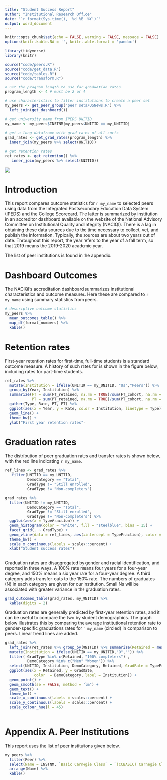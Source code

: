 ---
title: "Student Success Report"
author: "Institutional Research Office"
date: "`r format(Sys.time(), '%d %B, %Y')`"
output: word_document
---

```{r setup, include=FALSE}
knitr::opts_chunk$set(echo = FALSE, warning = FALSE, message = FALSE)
options(knitr.kable.NA = '', knitr.table.format = 'pandoc')

library(tidyverse)
library(knitr)

source("code/peers.R")
source("code/get_data.R")
source("code/tables.R")
source("code/transform.R")

# Set the program length to use for graduation rates
program_length <- 4 # must be 2 or 4

# use characteristics to filter institutions to create a peer set
my_peers <- get_peer_group("peer sets/USNews.R") %>% 
  left_join(get_dashboard()) 

# get university name from IPEDS UNITID
my_name <- my_peers$INSTNM[my_peers$UNITID == my_UNITID]
  
# get a long dataframe with grad rates of all sorts
grad_rates <- get_grad_rates(program_length) %>% 
  inner_join(my_peers %>% select(UNITID))

# get retention rates
ret_rates <- get_retention() %>% 
   inner_join(my_peers %>% select(UNITID))
```
![](images/banner.jpg) 

# Introduction

This report compares outcome statistics for `r my_name` to selected peers using data from the Integrated Postsecondary Education Data System (IPEDS) and the College Scorecard. The latter is summarized by institution in an accreditor dashboard available on the website of the National Advisory Committee on Institutional Quality and Integrity (NACIQI). There is a lag in obtaining these data sources due to the time necessary to collect, vet, and publish the information. Typically, the sources are about two years out of date. Throughout this report, the year refers to the year of a fall term, so that 2019 means the 2019-2020 academic year. 

The list of peer institutions is found in the appendix.

# Dashboard Outcomes

The NACIQI's accreditation dashboard summarizes institutional characteristics and outcome measures. Here these are compared to `r my_name` using summary statistics from peers. 

```{r}
# descriptive outcome statistics
my_peers %>% 
  mean_outcomes_table() %>% 
  map_df(format_numbers) %>% 
  kable()
```

# Retention rates

First-year retention rates for first-time, full-time students is a standard outcome measure. A history of such rates for is shown in the figure below, including rates for part-time students. 

```{r}
ret_rates %>% 
  mutate(Institution = ifelse(UNITID == my_UNITID, "Us","Peers")) %>% 
  group_by(Year, Institution) %>% 
  summarize(FT = sum(FT_retained, na.rm = TRUE)/sum(FT_cohort, na.rm = TRUE),
            PT = sum(PT_retained, na.rm = TRUE)/sum(PT_cohort, na.rm = TRUE)) %>% 
  gather(Type, Rate, PT, FT) %>% 
  ggplot(aes(x = Year, y = Rate, color = Institution, linetype = Type)) +
  geom_line() +
  theme_bw() +
  ylab("First year retention rates")
```

# Graduation rates

The distribution of peer graduation rates and transfer rates is shown below, with the red line indicating `r my_name`. 

```{r fig.width=4, fig.height=3}
ref_lines <- grad_rates %>% 
   filter(UNITID == my_UNITID,
          DemoCategory == "Total",
          GradType != "Still enrolled",
          GradType != "Non-completers") 

grad_rates %>% 
  filter(UNITID != my_UNITID,
          DemoCategory == "Total",
          GradType != "Still enrolled",
          GradType != "Non-completers") %>% 
  ggplot(aes(x = TypeFraction)) +
  geom_histogram(color = "white", fill = "steelblue", bins = 15) +
  facet_grid(. ~ GradType) +
  geom_vline(data = ref_lines, aes(xintercept = TypeFraction), color = "red") +
  theme_bw() +
  scale_x_continuous(labels = scales::percent) +
  xlab("Student success rates")
  
```

Graduation rates are disaggregated by gender and racial identification, and reported in three ways. A 100% rate means four years for a four-year degree, and 150% means a six year rate for a four-year degree. A third category adds transfer-outs to the 150% rate. The numbers of graduates (N) in each category are given for our institution. Small Ns will be associated with greater variance in the graduation rates.

```{r}
grad_outcomes_table(grad_rates, my_UNITID) %>% 
  kable(digits = 2)

```

Graduation rates are generally predicted by first-year retention rates, and it can be useful to compare the two by student demographics. The graph below illustrates this by comparing the average institutional retention rate to gender-specific graduations rates for `r my_name` (circled) in comparison to peers. Linear trend lines are added.

```{r}
grad_rates %>% 
  left_join(ret_rates %>% group_by(UNITID) %>% summarize(Retained = mean(FT_retention, na.rm = TRUE)/100)) %>% 
  mutate(Institution = ifelse(UNITID == my_UNITID,"O","")) %>% 
  filter( GradType %in% c(Retained, "100% completers") ,
          DemoCategory %in% c("Men","Women")) %>% 
  select(UNITID, Institution, DemoCategory, Retained, GradRate = TypeFraction) %>% 
  ggplot(aes(x = Retained, y = GradRate,
             color  = DemoCategory, label = Institution)) +
  geom_point() +
  geom_smooth(se = FALSE, method = "lm") +
  geom_text() +
  theme_bw() +
  scale_x_continuous(labels = scales::percent) +
  scale_y_continuous(labels = scales::percent) +
  scale_colour_hue(l = 45)
  
```


# Appendix A. Peer Institutions

This report uses the list of peer institutions given below.

```{r peers}
my_peers %>% 
  filter(Peer) %>% 
  select(Name = INSTNM, `Basic Carnegie Class` = `(CCBASIC) Carnegie Classification 2005/2010: Basic`) %>% 
  arrange(Name) %>% 
  kable()
```
